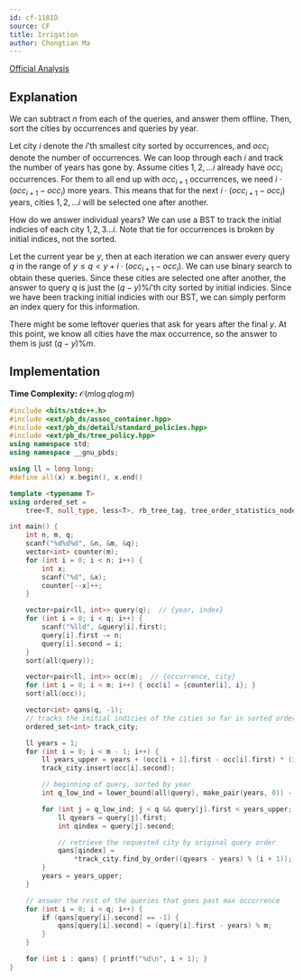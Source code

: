 ```yaml
---
id: cf-1181D
source: CF
title: Irrigation
author: Chongtian Ma
---
```


[Official Analysis](https://codeforces.com/blog/entry/67727)

## Explanation

We can subtract $n$ from each of the queries, and answer them offline. Then, sort the cities by occurrences and queries by year.

Let city $i$ denote the $i$'th smallest city sorted by occurrences, and $occ_i$ denote the number of occurrences. We can loop  through each $i$ and track the number of years has gone by. Assume cities $1, 2, ...i$ already have $occ_i$ occurrences. For them to all end up with $occ_{i+1}$ occurrences, we need $i \cdot (occ_{i+1} - occ_i)$ more years. This means that for the next $i \cdot (occ_{i+1} - occ_i)$ years, cities $1, 2, ... i$ will be selected one after another.

How do we answer individual years? We can use a BST to track the initial indicies of each city $1, 2, 3... i$. Note that tie for occurrences is broken by initial indices, not the sorted.

Let the current year be $y$, then at each iteration we can answer every query $q$ in the range of $y \leq q < y + i \cdot (occ_{i+1} - occ_i)$. We can use binary search to obtain these queries. Since these cities are selected one after another, the answer to query $q$ is just the $(q - y) \% i$'th city sorted by initial indicies. Since we have been tracking initial indicies with our BST, we can simply perform an index query for this information.

There might be some leftover queries that ask for years after the final $y$. At this point, we know all cities have the max occurrence, so the answer to them is just $(q - y) \% m$.

## Implementation

**Time Complexity:** $\mathcal{O}(m \log q \log m)$

<LanguageSection>
<CPPSection>

```cpp
#include <bits/stdc++.h>
#include <ext/pb_ds/assoc_container.hpp>
#include <ext/pb_ds/detail/standard_policies.hpp>
#include <ext/pb_ds/tree_policy.hpp>
using namespace std;
using namespace __gnu_pbds;

using ll = long long;
#define all(x) x.begin(), x.end()

template <typename T>
using ordered_set =
    tree<T, null_type, less<T>, rb_tree_tag, tree_order_statistics_node_update>;

int main() {
	int n, m, q;
	scanf("%d%d%d", &n, &m, &q);
	vector<int> counter(m);
	for (int i = 0; i < n; i++) {
		int x;
		scanf("%d", &x);
		counter[--x]++;
	}

	vector<pair<ll, int>> query(q);  // {year, index}
	for (int i = 0; i < q; i++) {
		scanf("%lld", &query[i].first);
		query[i].first -= n;
		query[i].second = i;
	}
	sort(all(query));

	vector<pair<ll, int>> occ(m);  // {occurrence, city}
	for (int i = 0; i < m; i++) { occ[i] = {counter[i], i}; }
	sort(all(occ));

	vector<int> qans(q, -1);
	// tracks the initial indicies of the cities so far in sorted order
	ordered_set<int> track_city;

	ll years = 1;
	for (int i = 0; i < m - 1; i++) {
		ll years_upper = years + (occ[i + 1].first - occ[i].first) * (i + 1);
		track_city.insert(occ[i].second);

		// beginning of query, sorted by year
		int q_low_ind = lower_bound(all(query), make_pair(years, 0)) - query.begin();

		for (int j = q_low_ind; j < q && query[j].first < years_upper; j++) {
			ll qyears = query[j].first;
			int qindex = query[j].second;

			// retrieve the requested city by original query order
			qans[qindex] =
			    *track_city.find_by_order((qyears - years) % (i + 1));
		}
		years = years_upper;
	}

	// answer the rest of the queries that goes past max occurrence
	for (int i = 0; i < q; i++) {
		if (qans[query[i].second] == -1) {
			qans[query[i].second] = (query[i].first - years) % m;
		}
	}

	for (int i : qans) { printf("%d\n", i + 1); }
}
```
</CPPSection>
</LanguageSection>
